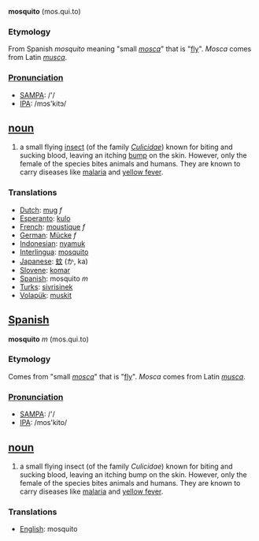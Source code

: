 '''mosquito''' (mos.qui.to)

=== Etymology ===
From Spanish ''mosquito'' meaning "small ''[[mosca]]''" that is "[[fly]]". ''Mosca'' comes from Latin ''[[musca]]''.

===[[Pronunciation]]===
*[[w:SAMPA|SAMPA]]: /'/
*[[w:IPA|IPA]]: /mɔs'kitɔ/

== [[noun]] ==
#a small flying [[insect]] (of the family ''[[Culicidae]]'') known for biting and sucking blood, leaving an itching [[bump]] on the skin. However, only the female of the species bites animals and humans. They are known to carry diseases like [[malaria]] and [[yellow fever]]. 

=== Translations ===
*[[Dutch]]: [[mug]] ''f''
*[[Esperanto]]: [[kulo]]
*[[French]]: [[moustique]] ''f''
*[[German]]: [[Mücke]] ''f''
*[[Indonesian]]: [[nyamuk]]
*[[Interlingua]]: [[mosquito]]
*[[Japanese]]: [[蚊]] (か, ka)
*[[Slovene]]: [[komar]]
*[[Spanish]]: mosquito ''m''
*[[Turks]]: [[sivrisinek]]
*[[Volapük]]: [[muskit]]

==[[Spanish]]==

'''mosquito''' ''m'' (mos.qui.to)

=== Etymology ===
Comes from "small ''[[mosca]]''" that is "[[fly]]". ''Mosca'' comes from Latin ''[[musca]]''.

===[[Pronunciation]]===
*[[w:SAMPA|SAMPA]]: /'/
*[[w:IPA|IPA]]: /mos'kito/

== [[noun]] ==
#a small flying insect (of the family ''Culicidae'') known for biting and sucking blood, leaving an itching bump on the skin. However, only the female of the species bites animals and humans. They are known to carry diseases like [[malaria]] and [[yellow fever]]. 

=== Translations ===
*[[English]]: mosquito
